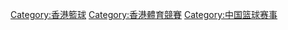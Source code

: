[[Category:香港籃球|Category:香港籃球]]
[[Category:香港體育競賽|Category:香港體育競賽]]
[[Category:中国篮球赛事|Category:中国篮球赛事]]